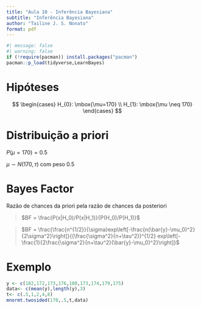 ```yaml
---
title: "Aula 10 - Inferência Bayesiana"
subtitle: "Inferência Bayesiana"
author: "Tailine J. S. Nonato"
format: pdf
---
```


```r
#| message: false
#| warning: false
if (!require(pacman)) install.packages("pacman")
pacman::p_load(tidyverse,LearnBayes)
```

# Hipóteses

$$
\begin{cases}
H_{0}: \mbox{\mu=170} \\
H_{1}: \mbox{\mu \neq 170}
\end{cases}
$$


# Distribuição a priori

$P(\mu=170) = 0.5$

$\mu \sim N(170, \tau )$ com peso 0.5


# Bayes Factor

Razão de chances da priori pela razão de chances da posteriori

> $BF = \frac{P(x|H_0)/P(x|H_1)}{P(H_0)/P(H_1)}$ 

> $BF = \frac{\frac{n^{1/2}}{\sigma}exp\left[-\frac{n(\bar{y}-\mu_0)^2}{2\sigma^2}\right]}{(\frac{\sigma^2}{n+\tau^2})^{1/2} exp\left[-\frac{1}{2\frac{\sigma^2}{n+\tau^2}(\bar{y}-\mu_0)^2}\right]}$

# Exemplo

```r
y <- c(182,172,173,176,180,173,174,179,175)
data<- c(mean(y),length(y),3)
t<- c(.5,1,2,4,8)
mnormt.twosided(170,.5,t,data)
```
